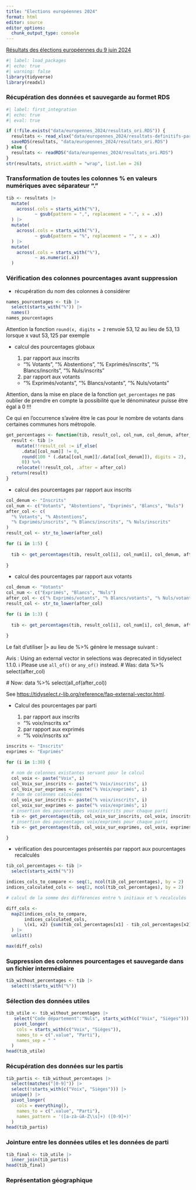 ```yaml
---
title: "Elections européennes 2024"
format: html
editor: source
editor_options: 
  chunk_output_type: console
---
```


[Résultats des élections européennes du 9 juin 2024](https://www.data.gouv.fr/fr/datasets/resultats-des-elections-europeennes-du-9-juin-2024/#/resources)

```r
#| label: load_packages
#| echo: true 
#| warning: false
library(tidyverse)
library(readxl)

```

### Récupération des données et sauvegarde au formet RDS

```r
#| label: first_integration
#| echo: true
#| eval: true

if (!file.exists("data/europennes_2024/resultats_ori.RDS")) {
  resultats <- read_xlsx("data/europennes_2024/resultats-definitifs-par-commune.xlsx")
  saveRDS(resultats, "data/europennes_2024/resultats_ori.RDS")
} else {
  resultats <- readRDS("data/europennes_2024/resultats_ori.RDS")
}
str(resultats, strict.width = "wrap", list.len = 26)
```

### Transformation de toutes les colonnes % en valeurs numériques avec séparateur "."

```r

tib <- resultats |> 
  mutate(
    across(.cols = starts_with("%"),
           ~ gsub(pattern = ",", replacement = ".", x = .x))
  ) |> 
  mutate(
    across(.cols = starts_with("%"),
           ~ gsub(pattern = "%", replacement = "", x = .x))
  ) |> 
  mutate(
    across(.cols = starts_with("%"),
           ~ as.numeric(.x))
  )

```

### Vérification des colonnes pourcentages avant suppression

  - récupération du nom des colonnes à considérer
  
```r
  
names_pourcentages <- tib |> 
  select(starts_with("%")) |>  
  names()
names_pourcentages

```

::: {.callout-note collapse="false"}

Attention la fonction `round(x, digits = 2` renvoie $53,12$ au lieu de $53,13$ lorsque x vaut $53,125$ par exemple

:::

  - calcul des pourcentages globaux

    1. par rapport aux inscrits 
      
      - "% Votants", "% Abstentions", "% Exprimés/inscrits", "% Blancs/inscrits", "% Nuls/inscrits"
    
    2. par rapport aux votants 
    
      - "% Exprimés/votants", "% Blancs/votants", "% Nuls/votants"


::: {.callout-caution collapse="false"}

Attention, dans la mise en place de la fonction `get_percentages` ne pas oublier de prendre en compte la possibilité que le dénominateur puisse être égal à 0 !!!

Ce qui en l'occurrence s'avère être le cas pour le nombre de votants dans certaines communes hors métropole.

:::

```r
get_percentages <- function(tib, result_col, col_num, col_denum, after_col) {
  result <- tib |> 
    mutate(!!result_col := if_else(
      .data[[col_num]] != 0,
      round(100 * (.data[[col_num]]/.data[[col_denum]]), digits = 2),
      0)) %>%
    relocate(!!result_col, .after = after_col)
  return(result)
}
```

- calcul des pourcentages par rapport aux inscrits

```r

col_denum <- "Inscrits"
col_num <- c("Votants", "Abstentions", "Exprimés", "Blancs", "Nuls")
after_col <- c(
  "% Votants", "% Abstentions", 
  "% Exprimés/inscrits", "% Blancs/inscrits", "% Nuls/inscrits"
)
result_col <- str_to_lower(after_col)

for (i in 1:5) {
  
  tib <- get_percentages(tib, result_col[i], col_num[i], col_denum, after_col[i])
  
}
```

- calcul des pourcentages par rapport aux votants

```r

col_denum <- "Votants"
col_num <- c("Exprimés", "Blancs", "Nuls")
after_col <- c("% Exprimés/votants", "% Blancs/votants", "% Nuls/votants")
result_col <- str_to_lower(after_col)

for (i in 1:3) {
  
  tib <- get_percentages(tib, result_col[i], col_num[i], col_denum, after_col[i])
  
}

```

::: {.callout-note collapse="false"}

Le fait d'utiliser |> au lieu de %>% génère le message suivant :

Avis : Using an external vector in selections was deprecated in tidyselect 1.1.0.
ℹ Please use `all_of()` or `any_of()` instead.
  # Was:
  data %>% select(after_col)

  # Now:
  data %>% select(all_of(after_col))

See <https://tidyselect.r-lib.org/reference/faq-external-vector.html>.

:::

  - Calcul des pourcentages par parti
  
    1. par rapport aux inscrits 
    
      - "% voix/inscrits xx"
      
    2. par rapport aux exprimés
    
      - "% voix/inscrits xx"

```r

inscrits <- "Inscrits"
exprimes <- "Exprimés"

for (i in 1:38) {

  # nom de colonnes existantes servant pour le calcul
  col_voix <- paste("Voix", i)
  col_Voix_sur_inscrits <- paste("% Voix/inscrits", i)
  col_Voix_sur_exprimes <- paste("% Voix/exprimés", i)
  # nom de colonnes calculées
  col_voix_sur_inscrits <- paste("% voix/inscrits", i)
  col_voix_sur_exprimes <- paste("% voix/exprimés", i)
  # insertion des pourcentages voix/inscrits pour chaque parti
  tib <- get_percentages(tib, col_voix_sur_inscrits, col_voix, inscrits, col_Voix_sur_inscrits)
  # insertion des pourcentages voix/exprimés pour chaque parti
  tib <- get_percentages(tib, col_voix_sur_exprimes, col_voix, exprimes, col_Voix_sur_exprimes)

}

```

  - vérification des pourcentages présentés par rapport aux pourcentages recalculés
  
```r

tib_col_percentages <- tib |> 
  select(starts_with("%"))

indices_cols_to_compare <- seq(1, ncol(tib_col_percentages), by = 2)
indices_calculated_cols <- seq(2, ncol(tib_col_percentages), by = 2)

# calcul de la somme des différences entre % initiaux et % recalculés

diff_cols <-
  map2(indices_cols_to_compare,
       indices_calculated_cols,
       \(x1, x2) {sum(tib_col_percentages[x1] - tib_col_percentages[x2])}
  ) |> 
  unlist()

max(diff_cols)

```

### Suppression des colonnes pourcentages et sauvegarde dans un fichier intermédiaire

```r

tib_without_percentages <- tib |> 
  select(!starts_with("%"))

```

### Sélection des données utiles

```r

tib_utile <- tib_without_percentages |>
   select("Code département":"Nuls", starts_with(c("Voix", "Sièges"))) |> 
   pivot_longer(
    cols = starts_with(c("Voix", "Sièges")),
    names_to = c(".value", "Parti"),
    names_sep = " "
  )
head(tib_utile)

```

### Récupération des données sur les partis

```r

tib_partis <- tib_without_percentages |> 
  select(matches("[0-9]")) |> 
  select(!starts_with(c("Voix", "Sièges"))) |> 
  unique() |> 
  pivot_longer(
    cols = everything(),
    names_to = c(".value", "Parti"),
    names_pattern = '([a-zà-üA-Z\\s]+) ([0-9]+)'
  )
head(tib_partis)

```

### Jointure entre les données utiles et les données de parti

```r

tib_final <- tib_utile |> 
  inner_join(tib_partis)
head(tib_final)

```

### Représentation géographique









